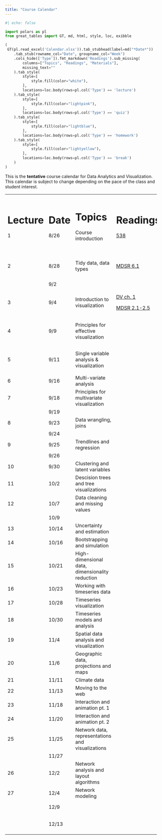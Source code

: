 ```yaml
---
title: "Course Calendar"
---
```


```python
#| echo: false

import polars as pl
from great_tables import GT, md, html, style, loc, exibble

(
 GT(pl.read_excel('Calendar.xlsx')).tab_stubhead(label=md("*Date*"))
    .tab_stub(rowname_col="Date", groupname_col="Week")
    .cols_hide(['Type']).fmt_markdown('Readings').sub_missing(
        columns=["Topics", "Readings", "Materials"],
        missing_text=""
    ).tab_style(
        style=[
            style.fill(color="white"),
        ],
        locations=loc.body(rows=pl.col('Type') == 'lecture')
    ).tab_style(
        style=[
            style.fill(color="lightpink"),
        ],
        locations=loc.body(rows=pl.col('Type') == 'quiz')
    ).tab_style(
        style=[
            style.fill(color="lightblue"),
        ],
        locations=loc.body(rows=pl.col('Type') == 'homework')
    ).tab_style(
        style=[
            style.fill(color="lightyellow"),
        ],
        locations=loc.body(rows=pl.col('Type') == 'break')
    )
)
```

This is the **tentative** course calendar for Data Analytics and Visualization. This calendar is subject to change depending on the pace of the class and student interest.

+-----------+--------+--------------------------------------------------+-------------------------------------------------------------------------+-------------------------------------------------------------------------------+----------------------------------------------------------------------------------------------------+--------+
| # Lecture | # Date | # Topics                                         | # Readings                                                              | # Materials                                                                   | # Homework                                                                                         |        |
|           |        |                                                  |                                                                         |                                                                               |                                                                                                    |        |
| 1         | 8/26   | Course introduction                              | [538](https://projects.fivethirtyeight.com/2024-election-forecast/)     | [Slides](../modules/00-Introduction/lectures/Lecture-0-0/slides-0-0.qmd)      |                                                                                                    |        |
|           |        |                                                  |                                                                         |                                                                               |                                                                                                    |        |
|           |        |                                                  |                                                                         | [Handout](../modules/00-Introduction/lectures/Lecture-0-0/handout-0-0.qmd)    |                                                                                                    |        |
+-----------+--------+--------------------------------------------------+-------------------------------------------------------------------------+-------------------------------------------------------------------------------+----------------------------------------------------------------------------------------------------+--------+
|           |        |                                                  |                                                                         |                                                                               |                                                                                                    |        |
+-----------+--------+--------------------------------------------------+-------------------------------------------------------------------------+-------------------------------------------------------------------------------+----------------------------------------------------------------------------------------------------+--------+
| 2         | 8/28   | Tidy data, data types                            | [MDSR 6.1](https://mdsr-book.github.io/mdsr3e/06-dataII.html#tidy-data) | [Slides](../modules/00-Introduction/lectures/Lecture-0-1/slides-0-1.qmd)      |                                                                                                    |        |
|           |        |                                                  |                                                                         |                                                                               |                                                                                                    |        |
|           |        |                                                  |                                                                         | [Handout](../modules/00-Introduction/lectures/Lecture-0-1/handout-0-1.qmd)    |                                                                                                    |        |
+-----------+--------+--------------------------------------------------+-------------------------------------------------------------------------+-------------------------------------------------------------------------------+----------------------------------------------------------------------------------------------------+--------+
|           | 9/2    |                                                  |                                                                         |                                                                               |                                                                                                    |        |
+-----------+--------+--------------------------------------------------+-------------------------------------------------------------------------+-------------------------------------------------------------------------------+----------------------------------------------------------------------------------------------------+--------+
| 3         | 9/4    | Introduction to visualization                    | [DV ch. 1](https://socviz.co/lookatdata.html#lookatdata)                | [Slides](../modules/00-Introduction/lectures/Lecture-0-2/slides-0-2.qmd)      |                                                                                                    |        |
|           |        |                                                  |                                                                         |                                                                               |                                                                                                    |        |
|           |        |                                                  | [MDSR 2.1-2.5](https://mdsr-book.github.io/mdsr3e/02-datavizI.html)     | [Handout](../modules/00-Introduction/lectures/Lecture-0-2/handout-0-2.qmd)    |                                                                                                    |        |
+-----------+--------+--------------------------------------------------+-------------------------------------------------------------------------+-------------------------------------------------------------------------------+----------------------------------------------------------------------------------------------------+--------+
| 4         | 9/9    | Principles for effective visualization           |                                                                         | [Slides](../modules/00-Introduction/lectures/Lecture-0-3/slides-0-3.qmd)      |                                                                                                    |        |
|           |        |                                                  |                                                                         |                                                                               |                                                                                                    |        |
|           |        |                                                  |                                                                         | [Handout](../modules/00-Introduction/lectures/Lecture-0-3/handout-0-3.qmd)    |                                                                                                    |        |
+-----------+--------+--------------------------------------------------+-------------------------------------------------------------------------+-------------------------------------------------------------------------------+----------------------------------------------------------------------------------------------------+--------+
| 5         | 9/11   | Single variable analysis & visualization         |                                                                         | [Slides](../modules/01-Single-variable/lectures/Lecture-1-0/slides-1-0.qmd)   |                                                                                                    |        |
|           |        |                                                  |                                                                         |                                                                               |                                                                                                    |        |
|           |        |                                                  |                                                                         | [Handout](../modules/01-Single-variable/lectures/Lecture-1-0/handout-1-0.qmd) |                                                                                                    |        |
+-----------+--------+--------------------------------------------------+-------------------------------------------------------------------------+-------------------------------------------------------------------------------+----------------------------------------------------------------------------------------------------+--------+
| 6         | 9/16   | Multi-variate analysis                           |                                                                         |                                                                               |                                                                                                    |        |
+-----------+--------+--------------------------------------------------+-------------------------------------------------------------------------+-------------------------------------------------------------------------------+----------------------------------------------------------------------------------------------------+--------+
| 7         | 9/18   | Principles for multivariate visualization        |                                                                         |                                                                               |                                                                                                    |        |
+-----------+--------+--------------------------------------------------+-------------------------------------------------------------------------+-------------------------------------------------------------------------------+----------------------------------------------------------------------------------------------------+--------+
|           | 9/19   |                                                  |                                                                         |                                                                               | [Quiz 0](https://colab.research.google.com/drive/1zrFq4FJwIe5ZJYndIa5bm0YNZ60hjU_v) due            |        |
+-----------+--------+--------------------------------------------------+-------------------------------------------------------------------------+-------------------------------------------------------------------------------+----------------------------------------------------------------------------------------------------+--------+
| 8         | 9/23   | Data wrangling, joins                            |                                                                         |                                                                               |                                                                                                    |        |
+-----------+--------+--------------------------------------------------+-------------------------------------------------------------------------+-------------------------------------------------------------------------------+----------------------------------------------------------------------------------------------------+--------+
|           | 9/24   |                                                  |                                                                         |                                                                               | [Notebook](https://drive.google.com/file/d/1o9U6DYQAs9DRt1ZX9YmHCZzXEtGrlbIm/view?usp=sharing) due |        |
+-----------+--------+--------------------------------------------------+-------------------------------------------------------------------------+-------------------------------------------------------------------------------+----------------------------------------------------------------------------------------------------+--------+
| 9         | 9/25   | Trendlines and regression                        |                                                                         |                                                                               |                                                                                                    |        |
+-----------+--------+--------------------------------------------------+-------------------------------------------------------------------------+-------------------------------------------------------------------------------+----------------------------------------------------------------------------------------------------+--------+
|           | 9/26   |                                                  |                                                                         |                                                                               | [Homework 1](../modules/01-Single-variable/assignments/hw1-single-variable.qmd) due                |        |
+-----------+--------+--------------------------------------------------+-------------------------------------------------------------------------+-------------------------------------------------------------------------------+----------------------------------------------------------------------------------------------------+--------+
| 10        | 9/30   | Clustering and latent variables                  |                                                                         |                                                                               |                                                                                                    |        |
+-----------+--------+--------------------------------------------------+-------------------------------------------------------------------------+-------------------------------------------------------------------------------+----------------------------------------------------------------------------------------------------+--------+
| 11        | 10/2   | Descision trees and tree visualizations          |                                                                         |                                                                               |                                                                                                    |        |
+-----------+--------+--------------------------------------------------+-------------------------------------------------------------------------+-------------------------------------------------------------------------------+----------------------------------------------------------------------------------------------------+--------+
| 12        | 10/7   | Data cleaning and missing values                 |                                                                         |                                                                               |                                                                                                    |        |
+-----------+--------+--------------------------------------------------+-------------------------------------------------------------------------+-------------------------------------------------------------------------------+----------------------------------------------------------------------------------------------------+--------+
|           | 10/9   |                                                  |                                                                         |                                                                               |                                                                                                    |        |
+-----------+--------+--------------------------------------------------+-------------------------------------------------------------------------+-------------------------------------------------------------------------------+----------------------------------------------------------------------------------------------------+--------+
| 13        | 10/14  | Uncertainty and estimation                       |                                                                         |                                                                               |                                                                                                    |        |
+-----------+--------+--------------------------------------------------+-------------------------------------------------------------------------+-------------------------------------------------------------------------------+----------------------------------------------------------------------------------------------------+--------+
| 14        | 10/16  | Bootstrapping and simulation                     |                                                                         |                                                                               |                                                                                                    |        |
+-----------+--------+--------------------------------------------------+-------------------------------------------------------------------------+-------------------------------------------------------------------------------+----------------------------------------------------------------------------------------------------+--------+
| 15        | 10/21  | High-dimensional data, dimensionality reduction  |                                                                         |                                                                               |                                                                                                    |        |
+-----------+--------+--------------------------------------------------+-------------------------------------------------------------------------+-------------------------------------------------------------------------------+----------------------------------------------------------------------------------------------------+--------+
| 16        | 10/23  | Working with timeseries data                     |                                                                         |                                                                               |                                                                                                    |        |
+-----------+--------+--------------------------------------------------+-------------------------------------------------------------------------+-------------------------------------------------------------------------------+----------------------------------------------------------------------------------------------------+--------+
| 17        | 10/28  | Timeseries visualization                         |                                                                         |                                                                               |                                                                                                    |        |
+-----------+--------+--------------------------------------------------+-------------------------------------------------------------------------+-------------------------------------------------------------------------------+----------------------------------------------------------------------------------------------------+--------+
| 18        | 10/30  | Timeseries models and analysis                   |                                                                         |                                                                               |                                                                                                    |        |
+-----------+--------+--------------------------------------------------+-------------------------------------------------------------------------+-------------------------------------------------------------------------------+----------------------------------------------------------------------------------------------------+--------+
| 19        | 11/4   | Spatial data analysis and visualization          |                                                                         |                                                                               |                                                                                                    |        |
+-----------+--------+--------------------------------------------------+-------------------------------------------------------------------------+-------------------------------------------------------------------------------+----------------------------------------------------------------------------------------------------+--------+
| 20        | 11/6   | Geographic data, projections and maps            |                                                                         |                                                                               |                                                                                                    |        |
+-----------+--------+--------------------------------------------------+-------------------------------------------------------------------------+-------------------------------------------------------------------------------+----------------------------------------------------------------------------------------------------+--------+
| 21        | 11/11  | Climate data                                     |                                                                         |                                                                               |                                                                                                    |        |
+-----------+--------+--------------------------------------------------+-------------------------------------------------------------------------+-------------------------------------------------------------------------------+----------------------------------------------------------------------------------------------------+--------+
| 22        | 11/13  | Moving to the web                                |                                                                         |                                                                               |                                                                                                    |        |
+-----------+--------+--------------------------------------------------+-------------------------------------------------------------------------+-------------------------------------------------------------------------------+----------------------------------------------------------------------------------------------------+--------+
| 23        | 11/18  | Interaction and animation pt. 1                  |                                                                         |                                                                               |                                                                                                    |        |
+-----------+--------+--------------------------------------------------+-------------------------------------------------------------------------+-------------------------------------------------------------------------------+----------------------------------------------------------------------------------------------------+--------+
| 24        | 11/20  | Interaction and animation pt. 2                  |                                                                         |                                                                               |                                                                                                    |        |
+-----------+--------+--------------------------------------------------+-------------------------------------------------------------------------+-------------------------------------------------------------------------------+----------------------------------------------------------------------------------------------------+--------+
| 25        | 11/25  | Network data, representations and visualizations |                                                                         |                                                                               |                                                                                                    |        |
+-----------+--------+--------------------------------------------------+-------------------------------------------------------------------------+-------------------------------------------------------------------------------+----------------------------------------------------------------------------------------------------+--------+
|           | 11/27  |                                                  |                                                                         |                                                                               |                                                                                                    |        |
+-----------+--------+--------------------------------------------------+-------------------------------------------------------------------------+-------------------------------------------------------------------------------+----------------------------------------------------------------------------------------------------+--------+
| 26        | 12/2   | Network analysis and layout algorithms           |                                                                         |                                                                               |                                                                                                    |        |
+-----------+--------+--------------------------------------------------+-------------------------------------------------------------------------+-------------------------------------------------------------------------------+----------------------------------------------------------------------------------------------------+--------+
| 27        | 12/4   | Network modeling                                 |                                                                         |                                                                               |                                                                                                    |        |
+-----------+--------+--------------------------------------------------+-------------------------------------------------------------------------+-------------------------------------------------------------------------------+----------------------------------------------------------------------------------------------------+--------+
|           | 12/9   |                                                  |                                                                         |                                                                               | **Final Project Due (11:59pm)**                                                                    |        |
+-----------+--------+--------------------------------------------------+-------------------------------------------------------------------------+-------------------------------------------------------------------------------+----------------------------------------------------------------------------------------------------+--------+
|           | 12/13  |                                                  |                                                                         |                                                                               | **Final Reflections and Feedback Due (11:59pm)**                                                   |        |
+-----------+--------+--------------------------------------------------+-------------------------------------------------------------------------+-------------------------------------------------------------------------------+----------------------------------------------------------------------------------------------------+--------+